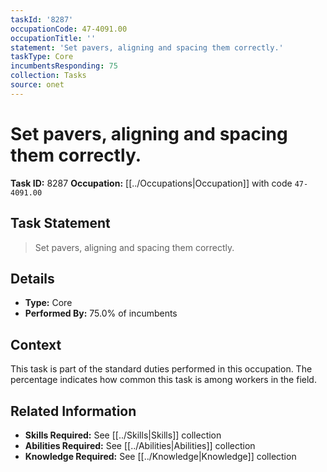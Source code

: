 ```yaml
---
taskId: '8287'
occupationCode: 47-4091.00
occupationTitle: ''
statement: 'Set pavers, aligning and spacing them correctly.'
taskType: Core
incumbentsResponding: 75
collection: Tasks
source: onet
---
```

# Set pavers, aligning and spacing them correctly.

**Task ID:** 8287
**Occupation:** [[../Occupations|Occupation]] with code `47-4091.00`

## Task Statement

> Set pavers, aligning and spacing them correctly.

## Details

- **Type:** Core
- **Performed By:** 75.0% of incumbents

## Context

This task is part of the standard duties performed in this occupation. The percentage indicates how common this task is among workers in the field.

## Related Information

- **Skills Required:** See [[../Skills|Skills]] collection
- **Abilities Required:** See [[../Abilities|Abilities]] collection
- **Knowledge Required:** See [[../Knowledge|Knowledge]] collection
